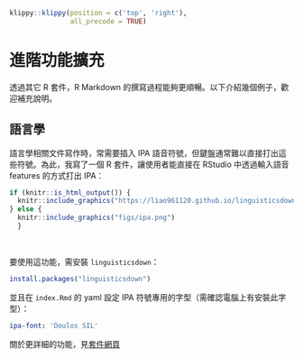 ```r
klippy::klippy(position = c('top', 'right'),
               all_precode = TRUE)
```

# 進階功能擴充 {#add-on}

透過其它 R 套件，R Markdown 的撰寫過程能夠更順暢。以下介紹幾個例子，歡迎補充說明。


## 語言學 {#ling}

語言學相關文件寫作時，常需要插入 IPA 語音符號，但鍵盤通常難以直接打出這些符號。為此，我寫了一個 R 套件，讓使用者能直接在 RStudio 中透過輸入語音 features 的方式打出 IPA：

```r
if (knitr::is_html_output()) {
  knitr::include_graphics("https://liao961120.github.io/linguisticsdown/man/figs/features.gif")
} else {
  knitr::include_graphics("figs/ipa.png")
  }
```
<br>

要使用這功能，需安裝 `linguisticsdown`：
```r
install.packages("linguisticsdown")
```

並且在 `index.Rmd` 的 yaml 設定 IPA 符號專用的字型（需確認電腦上有安裝此字型）：
```yaml
ipa-font: 'Doulos SIL'
```

關於更詳細的功能，見[套件網頁](https://liao961120.github.io/linguisticsdown/)
